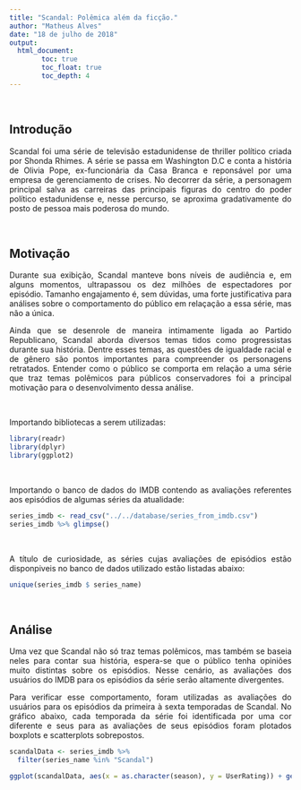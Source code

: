 ```yaml
---
title: "Scandal: Polêmica além da ficção."
author: "Matheus Alves"
date: "18 de julho de 2018"
output: 
  html_document:
        toc: true
        toc_float: true
        toc_depth: 4
---
```

<br/>

## Introdução

<p align = "justify">Scandal foi uma série de televisão estadunidense de thriller político criada por Shonda Rhimes. A série se passa em Washington D.C e conta a história de Olivia Pope, ex-funcionária da Casa Branca e reponsável por uma empresa de gerenciamento de crises. No decorrer da série, a personagem principal salva as carreiras das principais figuras do centro do poder político estadunidense e, nesse percurso, se aproxima gradativamente do posto de pessoa mais poderosa do mundo.</p><br/>

## Motivação

<p align = "justify">Durante sua exibição, Scandal manteve bons níveis de audiência e, em alguns momentos, ultrapassou os dez milhões de espectadores por episódio. Tamanho engajamento é, sem dúvidas, uma forte justificativa para análises sobre o comportamento do público em relaçação a essa série, mas não a única.</p>

<p align = "justify">Ainda que se desenrole de maneira intimamente ligada ao Partido Republicano, Scandal aborda diversos temas tidos como progressistas durante sua história. Dentre esses temas, as questões de igualdade racial e de gênero são pontos importantes para compreender os personagens retratados. Entender como o público se comporta em relação a uma série que traz temas polêmicos para públicos conservadores foi a principal motivação para o desenvolvimento dessa análise.</p>

<br>
<p align = "justify">Importando bibliotecas a serem utilizadas:</p>

```r

library(readr)
library(dplyr)
library(ggplot2)

```

<br>
<p align = "justify">Importando o banco de dados do IMDB contendo as avaliações referentes aos episódios de algumas séries da atualidade:</p>

```r

series_imdb <- read_csv("../../database/series_from_imdb.csv")
series_imdb %>% glimpse()

```

<br>
<p align = "justify">A título de curiosidade, as séries cujas avaliações de episódios estão disponpiveis no banco de dados utilizado estão listadas abaixo:</p>

``` r

unique(series_imdb $ series_name)

```
<br/>

## Análise

<p align = "justify">Uma vez que Scandal não só traz temas polêmicos, mas também se baseia neles para contar sua história, espera-se que o público tenha opiniões muito distintas sobre os episódios. Nesse cenário, as avaliações dos usuários do IMDB para os episódios da série serão altamente divergentes.</p>

<p align = "justify">Para verificar esse comportamento, foram utilizadas as avaliações do usuários para os episódios da primeira à sexta temporadas de Scandal. No gráfico abaixo, cada temporada da série foi identificada por uma cor diferente e seus para as avaliações de seus episódios foram plotados boxplots e scatterplots sobrepostos.</p>

```r

scandalData <- series_imdb %>%
  filter(series_name %in% "Scandal")

ggplot(scandalData, aes(x = as.character(season), y = UserRating)) + geom_boxplot(aes(color = as.character(season)), show.legend=FALSE)+ geom_jitter(aes(color = as.character(season)), show.legend=FALSE) + ggtitle("\t\t\t\t Avaliação dos episódios de Scandal") + xlab("Temporada") + ylab("Notas dos Episódios") + theme(axis.text.x = element_text(angle = 0, hjust = 1))

```
